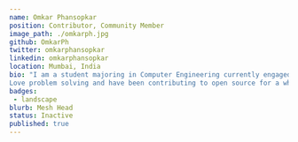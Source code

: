 ---
name: Omkar Phansopkar
position: Contributor, Community Member
image_path: ./omkarph.jpg
github: OmkarPh
twitter: omkarphansopkar
linkedin: omkarphansopkar
location: Mumbai, India
bio: "I am a student majoring in Computer Engineering currently engaged in Mobile and web development. Eager to learn something new everyday and explore more and more technologies.
Love problem solving and have been contributing to open source for a while."
badges:
 - landscape
blurb: Mesh Head
status: Inactive
published: true
---
